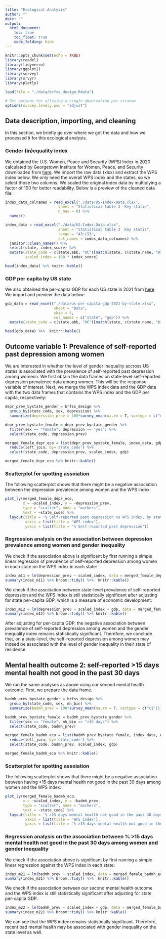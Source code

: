 ```yaml
---
title: "Ecological Analysis"
author: ""
date: ""
output: 
  html_document:
    toc: true
    toc_float: true
    code_folding: hide
---
```


```r
knitr::opts_chunk$set(echo = TRUE)
library(readxl)
library(tidyverse)
library(ggplot2)
library(survey)
library(srvyr)
library(plotly)

load(file = "./data/brfss_design.Rdata")

# Set options for allowing a single observation per stratum 
options(survey.lonely.psu = "adjust")
```

## Data description, importing, and cleaning
In this section, we briefly go over where we got the data and how we processed it for this ecological analysis. 

### Gender (in)equality index
We obtained the U.S. Women, Peace and Security (WPS) Index in 2020 calculated by Georgetown Institute for Women, Peace, and Security downloaded from [here](https://giwps.georgetown.edu/usa-index/). We import the raw data (xlsx) and extract the WPS index below. We only need the overall WPS index and the states, so we select those two columns. We scaled the original index data by multiplying a factor of 100 for better readability. Below is a preview of the cleaned data file:

```r
index_data_colnames = read_excel("./data/US-Index-Data.xlsx",
                        sheet = "Statistical table 3  Key statis",
                        n_max = 0) %>%
  names()

index_data = read_excel("./data/US-Index-Data.xlsx",
                        sheet = "Statistical table 3  Key statis",
                        range = "A3:L53",
                        col_names = index_data_colnames) %>% 
  janitor::clean_names() %>% 
  select(state, index_score) %>%
  mutate(state_code = c(state.abb, "DC")[match(state, c(state.name, "District of Columbia"))],
         scaled_index = 100 * index_score)

head(index_data) %>% knitr::kable()
```

### GDP per capita by US state
We also obtained the per-capita GDP for each US state in 2021 from [here](https://www.statista.com/statistics/248063/per-capita-us-real-gross-domestic-product-gdp-by-state/). We import and preview the data below:

```r
gdp_data = read_excel("./data/us-per-capita-gdp-2021-by-state.xlsx",
                      sheet = "Data",
                      skip = 5,
                      col_names = c("state", "gdp")) %>% 
  mutate(state_code = c(state.abb, "DC")[match(state, c(state.name, "District of Columbia"))])

head(gdp_data) %>%  knitr::kable()
```

## Outcome variable 1: Prevalence of self-reported past depression among women

We are interested in whether the level of gender inequality accross US states is associated with the prevalence of self-reported past depression among womenn. We first obtain the data frames on state-level self-reported depression prevalence data among women. This will be the response variable of interest. Next, we merge the WPS index data and the GDP data with the two data frames that contains the WPS index and the GDP per capita, respectively:

```r
depr_prev_bystate_gender = brfss_design %>%
  group_by(state_code, sex, depression) %>%
  summarize(depression_prev = 100*survey_mean(na.rm = T, vartype = c("ci")))

depr_prev_bystate_female = depr_prev_bystate_gender %>%
  filter(sex == "female", depression == "yes") %>% 
  select(state_code, depression_prev)

merged_female_depr_eco = list(depr_prev_bystate_female, index_data, gdp_data) %>% 
  reduce(left_join, by='state_code') %>% 
  select(state_code, depression_prev, scaled_index, gdp)

merged_female_depr_eco %>% knitr::kable()

```

### Scatterplot for spotting assoiation

The following scatterplot shows that there might be a negative association between the depression prevalence among women and the WPS index:
```r
plot_ly(merged_female_depr_eco, 
        x = ~scaled_index, y = ~depression_prev,
        type = "scatter", mode = "markers",
        text = ~state_code) %>% 
  layout(title = '% Self-reported past depression vs WPS index, by state',
         xaxis = list(title = 'WPS index'),
         yaxis = list(title = '% Self-reported past depression')) 

```

### Regression analysis on the association between depression prevalence among women and gender inequality

We check if the association above is significant by first running a simple linear regression of prevalence of self-reported depression among women in each state on the WPS index in each state:

```r
index_m11 = lm(depression_prev ~ scaled_index, data = merged_female_depr_eco)
summary(index_m11) %>% broom::tidy() %>%  knitr::kable()
```

We check if the association between state-level prevalence of self-reported depression and the WPS index is still statistically significant after adjusting for state per-capita GDP, which is a measure of economic development:

```r
index_m12 = lm(depression_prev ~ scaled_index + gdp, data = merged_female_depr_eco)
summary(index_m12) %>% broom::tidy() %>% knitr::kable()
```
After adjusting for per-capita GDP, the negative association between prevalence of self-reported depression among women and the gender inequality index remains statistically significant. Therefore, we conclude that, on a state-level, the self-reported depression among women may indeed be associated with the level of gender inequality in their state of residence. 

## Mental health outcome 2: self-reported >15 days mental health not good in the past 30 days

We run the same analyses as above using our second mental health outcome. First, we prepare the data frame.

```r
badmh_prev_bystate_gender = brfss_design %>%
  group_by(state_code, sex, mh_bin) %>%
  summarize(badmh_prev = 100*survey_mean(na.rm = T, vartype = c("ci")))

badmh_prev_bystate_female = badmh_prev_bystate_gender %>%
  filter(sex == "female", mh_bin == ">15 days") %>% 
  select(state_code, badmh_prev)

merged_female_badmh_eco = list(badmh_prev_bystate_female, index_data, gdp_data) %>% 
  reduce(left_join, by='state_code') %>% 
  select(state_code, badmh_prev, scaled_index, gdp)

merged_female_badmh_eco %>% knitr::kable()
```

### Scatterplot for spotting assoiation

The following scatterplot shows that there might be a negative association between having >15 days mental health not good in the past 30 days among women and the WPS index:

```r
plot_ly(merged_female_badmh_eco, 
        x = ~scaled_index, y = ~badmh_prev,
        type = "scatter", mode = "markers",
        text = ~state_code) %>% 
  layout(title = '% >15 days mental health not good in the past 30 days vs WPS index, by state',
         xaxis = list(title = 'WPS index'),
         yaxis = list(title = '% >15 days mental health not good in the past 30 days')) 

```

### Regression analysis on the association between % >15 days mental health not good in the past 30 days among women and gender inequality

We check if the association above is significant by first running a simple linear regression against the WPS index in each state:

```r
index_m21 = lm(badmh_prev ~ scaled_index, data = merged_female_badmh_eco)
summary(index_m21) %>% broom::tidy() %>%  knitr::kable()
``` 

We check if the association between our second mental health outcome and the WPS index is still statistically significant after adjusting for state per-capita GDP.

```r
index_m22 = lm(badmh_prev ~ scaled_index + gdp, data = merged_female_badmh_eco)
summary(index_m22) %>% broom::tidy() %>% knitr::kable()
```

We can see that the WPS index remains statistically significant. Therefore, recent bad mental health may be associated with gender inequality on the state level as well. 


